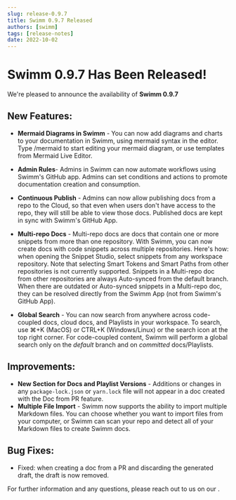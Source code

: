 ```yaml
---
slug: release-0.9.7
title: Swimm 0.9.7 Released
authors: [swimm] 
tags: [release-notes]
date: 2022-10-02
---
```


# Swimm 0.9.7 Has Been Released!

We're pleased to announce the availability of **Swimm 0.9.7**<SwimmMoji text="release"/>

<SwimmReleaseBlogPost version="0.9.7" />

<SwimmReleaseVideo version="0.9.7" />

## New Features:
- **Mermaid Diagrams in Swimm** - You can now add diagrams and charts to your documentation in Swimm, using mermaid syntax in the editor. Type /mermaid to start editing your mermaid diagram, or use templates from <Link to="https://mermaid.live">Mermaid Live Editor</Link>. 
- **Admin Rules**- Admins in Swimm can now automate workflows using Swimm's GitHub app. Admins can set conditions and actions to promote documentation creation and consumption.
- **Continuous Publish** - Admins can now allow publishing docs from a repo to the Cloud, so that even when users don't have access to the repo, they will still be able to view those docs. Published docs are kept in sync with Swimm's GitHub App. 
- **Multi-repo Docs** - Multi-repo docs are docs that contain one or more snippets from more than one repository. With Swimm, you can now create docs with code snippets across multiple repositories. Here's how: when opening the Snippet Studio, select snippets from any workspace repository. Note that selecting Smart Tokens and Smart Paths from other repositories is not currently supported.  Snippets in a Multi-repo doc from other repositories are always Auto-synced from the default branch. When there are outdated or Auto-synced snippets in a Multi-repo doc, they can be resolved directly from the Swimm App (not from Swimm's GitHub App). 

- **Global Search** - You can now search from anywhere across code-coupled docs, cloud docs, and Playlists in your workspace. To search, use ⌘+K (MacOS) or CTRL+K (Windows/Linux) or the search icon at the top right corner. For code-coupled content, Swimm will perform a global search only on the *default* branch and on *committed* docs/Playlists.  

## Improvements:
- **New Section for Docs and Playlist Versions** - Additions or changes in any `package-lock.json` or `yarn.lock` file will not appear in a doc created with the Doc from PR feature.
- **Multiple File Import** - Swimm now supports the ability to import multiple Markdown files. You can choose whether you want to import files from your computer, or Swimm can scan your repo and detect all of your Markdown files to create Swimm docs.

## Bug Fixes:
- Fixed: when creating a doc from a PR and discarding the generated draft, the draft is now removed.


For further information and any questions, please reach out to us on our <SwimmLink target="slack" />.

<SwimmReleaseTweet version="0.9.7" />
